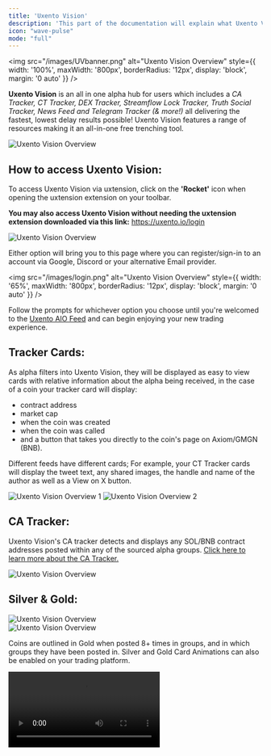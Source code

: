 ```yaml
---
title: 'Uxento Vision'
description: 'This part of the documentation will explain what Uxento Vision is.'
icon: "wave-pulse"
mode: "full"
---
```


<img 
  src="/images/UVbanner.png" 
  alt="Uxento Vision Overview"
  style={{
    width: '100%',
    maxWidth: '800px',
    borderRadius: '12px',
    display: 'block',
    margin: '0 auto'
  }}
/>

**Uxento Vision** is an all in one alpha hub for users which includes a _CA Tracker, CT Tracker, DEX Tracker, Streamflow Lock Tracker, Truth Social Tracker, News Feed and Telegram Tracker (& more!)_ all delivering the fastest, lowest delay results possible!
Uxento Vision features a range of resources making it an all-in-one free trenching tool.
<Frame caption="Uxento Vision features a range of resources making it an all-in-one free trenching tool.">
  <img 
    src="/images/homepage.png" 
    alt="Uxento Vision Overview"
    style={{
      width: '100%',
      borderRadius: '12px',
      display: 'block',
      margin: '0 auto'
    }}
  />
</Frame>

## How to access Uxento Vision:


To access Uxento Vision via uxtension, click on the **'Rocket'** icon when opening the uxtension extension on your toolbar.

**You may also access Uxento Vision without needing the uxtension extension downloaded via this link:** https://uxento.io/login

<Frame caption="">
  <img 
    src="/images/uxentologin.png" 
    alt="Uxento Vision Overview"
    style={{
      width: '400%',
      borderRadius: '12px',
      display: 'block',
      margin: '0 auto'
    }}
  />
</Frame>


Either option will bring you to this page where you can register/sign-in to an account via Google, Discord or your alternative Email provider. 

<img 
  src="/images/login.png" 
  alt="Uxento Vision Overview"
  style={{
    width: '65%',
    maxWidth: '800px',
    borderRadius: '12px',
    display: 'block',
    margin: '0 auto'
  }}
/>

Follow the prompts for whichever option you choose until you're welcomed to the [Uxento AIO Feed](#uxento-aio) and can begin enjoying your new trading experience. 

## Tracker Cards:

As alpha filters into Uxento Vision, they will be displayed as easy to view cards with relative information about the alpha being received, in the case of a coin your tracker card will display:
- contract address
- market cap 
- when the coin was created 
- when the coin was called 
- and a button that takes you directly to the coin's page on Axiom/GMGN (BNB). 

<Note>Different feeds have different cards; For example, your CT Tracker cards will display the tweet text, any shared images, the handle and name of the author as well as a View on X button.</Note>

<Frame>
  <div style={{ 
    display: 'flex', 
    gap: '0.5rem', 
    justifyContent: 'center', 
    flexWrap: 'wrap'
  }}>
    <img 
      src="/images/UV5.png" 
      alt="Uxento Vision Overview 1"
      style={{
        width: '100%',
        maxWidth: '500px',
        borderRadius: '10px',
        display: 'block'
      }}
    />
    <img 
      src="/images/UV4.png" 
      alt="Uxento Vision Overview 2"
      style={{
        width: '100%',
        maxWidth: '500px',
        borderRadius: '10px',
        display: 'block'
      }}
    />
  </div>
</Frame>

## CA Tracker:

Uxento Vision's CA tracker detects and displays any SOL/BNB contract addresses posted within any of the sourced alpha groups. [Click here to learn more about the CA Tracker.](/uxtension#ca-tracker)

<Frame caption="CA Tracker detecting a BNB Contract Address.">
  <img 
    src="/images/trackercard.png" 
    alt="Uxento Vision Overview"
    style={{
      width: '400%',
      borderRadius: '12px',
      display: 'block',
      margin: '0 auto'
    }}
  />
</Frame>

## Silver & Gold:

<Frame caption="Coins outlined in silver show they've been posted 3+ times, with groups listed.">
  <img 
    src="/images/uv6.png" 
    alt="Uxento Vision Overview"
    style={{
      width: '400%',
      borderRadius: '12px',
      display: 'block',
      margin: '0 auto'
    }}
  />
</Frame>

<div style={{ marginBottom: '1.5rem' }}></div>

<Frame caption="Coins outlined in silver show they've been posted 3+ times, with groups listed.">
  <img 
    src="/images/uv7.png"
    alt="Uxento Vision Overview"
    style={{
      width: '400%',
      borderRadius: '12px',
      display: 'block',
      margin: '0 auto'
    }}
  />
</Frame>

Coins are outlined in Gold when posted 8+ times in groups, and in which groups they have been posted in.
Silver and Gold Card Animations can also be enabled on your trading platform.

<Frame>
  <video
    src="/videos/g&s.mp4"
    controls
    preload="metadata"
    style={{
      width: '100%',
      maxWidth: '800px',
      borderRadius: '12px',
      display: 'block',
      margin: '0 auto'
    }}
  />
</Frame>

[Click here to learn how to enable Silver and Gold card animations for Pulse.](/uxtension#card-animations-gold-and-silver)

## Filter Groups/Trackers:

You can filter which groups/trackers you do and don't want to see using the Settings button.

To access settings simply click the 'Dev Settings' button in the top right of your uxento homepage. 

<img 
  src="/images/newsettings.png" 
  alt="Uxento Vision Overview"
  style={{
    width: '28%',
    maxWidth: '800px',
    borderRadius: '12px',
    display: 'block',
    margin: '0 auto'
  }}
/>

After you have navigated to the Settings page, you can use the pane on the left to find which specific settings you want to adjust.

  <Frame caption="Tick/Untick As Needed">
  <img 
    src="/images/contentfilt.png"
    alt="Refresh"
    style={{
      width: '400%',
      borderRadius: '12px',
      display: 'block',
      margin: '0 auto'
    }}
  />
</Frame>

<div style={{ marginBottom: '1rem' }}></div>


  <Frame caption="Uxento Vision allows for up to 3 trackers to be selected at once, to view more enable Uxento AIO.">
  <img 
    src="/images/feedsources.png"
    alt="Refresh"
    style={{
      width: '400%',
      borderRadius: '12px',
      display: 'block',
      margin: '0 auto'
    }}
  />
</Frame>


## Streamflow Lock Tracker:

Within Uxento Vision is a handy Streamflow Lock Tracker which provides data of token locks in real-time. 

Streamflow Tracker Cards contain a range of information including the amount/percentage of token locked, how long until tokens unlock, the permissions of the locking contract as well as a **'View Contract'** button to easily view the contract in a new tab. 

  <Frame caption="Streamflow Lock Tracker Card">
  <img 
    src="/images/locktracker.png"
    alt="Refresh"
    style={{
      width: '400%',
      borderRadius: '12px',
      display: 'block',
      margin: '0 auto'
    }}
  />
</Frame>

## Truth Social Tracker:

Uxento Vision also contains the fastest Truth Social Tracker, providing a real-time, zero delay feed of posts from tracked Truth Social Accounts.


  <Frame caption="Uxento Truth Social Tracker Card
">
  <img 
    src="/images/truthtracker.png"
    alt="Refresh"
    style={{
      width: '400%',
      borderRadius: '12px',
      display: 'block',
      margin: '0 auto'
    }}
  />
</Frame>

_If you would like to request any other accounts to be added to the Truth Social Tracker, simply open a ⁠ticket within the [Uxento Discord Server](https://discord.gg/uxento) and let us know!_

## DEX Tracker:

Uxento Vision also comes complete with a DEX Tracker to stay alert when the DEX is paid across any Pump/Bonk token in real time. 


  <Frame caption="Dex Tracker Card">
  <img 
    src="/images/dextracker.png"
    alt="Refresh"
    style={{
      width: '400%',
      borderRadius: '12px',
      display: 'block',
      margin: '0 auto'
    }}
  />
</Frame>

Tracker Cards in the DEX Tracker display the coin's ticker, CA and DEXScreener Banner as well as any handy links you may navigate to for further information on the token. 

## Instagram Tracker:

Uxento Vision also offers the fastest Instagram Tracker, allowing you to monitor posts and stories by popular accounts on Instagram in real time. 
The Instagram Tracker can be filtered via the Settings button to exclude/include certain accounts.

## News Feed:

Stay on top of breaking news and trending discussions with uxento's curated News Feed. Much like the above offered trackers, News Feed allows you to focus on only posts from certified news outlets allowing you the possibility to front run news tweets by minutes, even hours. 

The News Feed can be filtered via the Settings button to exclude/include certain predetermined accounts. 

## Filter Tracked CT Accounts:

The same way that you can filter groups and trackers, you are able to filter out tracked CT accounts per your focus. Simply navigate to the settings page and find CT Account Filters under the Content Filters pane. 

You can also use the quick buttons located in the top right of the pane for a range of quick actions:

`Enable All:` Enable All Tracked Accounts<br/>
`Disable All:` Disable All Tracked Accounts<br/>
`Enabled First:` Display Enabled Accounts First (In List)<br/>
`Refresh:` Refresh List<br/>

  <Frame caption="">
  <img 
    src="/images/filterct.png"
    alt="Refresh"
    style={{
      width: '400%',
      borderRadius: '12px',
      display: 'block',
      margin: '0 auto'
    }}
  />
</Frame>

#### Filter Tracked Truth Social Accounts:

As with the above, you may also filter tracked accounts from Truth Social. Simply navigate to the settings page and find Truth Social Filters under the Content Filters pane. 

#### Filter Tracked Instagram Accounts: 
As with the above, tracked Instagram accounts may also be filtered as desired. Simply navigate to the settings pane and find Instagram Account Filters under the Content Filters pane. 

  <Frame caption="Tick and Untick as Needed!">
  <img 
    src="/images/filtig.png"
    alt="Refresh"
    style={{
      width: '400%',
      borderRadius: '12px',
      display: 'block',
      margin: '0 auto'
    }}
  />
</Frame>

## Show uDev Sell Panel:

Within Uxento Vision you may easily view and manage any tokens held within your uDev Wallets via the Sell Panel which can be shown/hidden by pressing the 'uDev Panel' button at the bottom left of your uxento hompage. 


  <Frame caption="Show Sell Panel Button">
  <img 
    src="/images/showsellpanel.png"
    alt="Refresh"
    style={{
      width: '400%',
      borderRadius: '12px',
      display: 'block',
      margin: '0 auto'
    }}
  />
</Frame>

With the uDev Panel enabled, important information about tokens held within your uDev Wallets such as Volume, Market Cap, Holders and Transactions will be displayed, as well as Quick Sell buttons to easily execute sells. 

  <Frame caption="uDev Sell Panel">
  <img 
    src="/images/sellpanel.png"
    alt="Refresh"
    style={{
      width: '400%',
      borderRadius: '12px',
      display: 'block',
      margin: '0 auto'
    }}
  />
</Frame>

[You may also generate uDev PnLs via the sell panel. To learn more click here.](/uDev#generate-udev-pnl) 

## Uxento AIO (Swap Feeds):

With Uxento AIO you can combine **all of the above** trackers into one tab.

By default, Uxento AIO is displayed to provide the most compact experience possible, but if you need to change between Vision/AIO or other panels you can do so by clicking the buttons in the tools panel located at the top of your uxento homepage, to swap between uxento tools.

  <Frame caption="The All-In-One Button in your tools panel">
  <img 
    src="/images/aio.png"
    alt="Refresh"
    style={{
      width: '400%',
      borderRadius: '12px',
      display: 'block',
      margin: '0 auto'
    }}
  />
</Frame>

<div style={{ marginBottom: '1rem' }}></div>


  <Frame caption="Uxento AIO In Action
">
  <img 
    src="/images/aiocard.avif"
    alt="Refresh"
    style={{
      width: '400%',
      borderRadius: '12px',
      display: 'block',
      margin: '0 auto'
    }}
  />
</Frame>

<div style={{ marginBottom: '1rem' }}></div>

  <Frame caption="Uxento AIO allows you to easily sidebar Uxento Vision.
">
  <img 
    src="/images/aiosplit.avif"
    alt="Refresh"
    style={{
      width: '400%',
      borderRadius: '12px',
      display: 'block',
      margin: '0 auto'
    }}
  />
</Frame>




You can edit what you do or don't want to see in Uxento AIO/Uxento Vision, by clicking the settings button, navigating to **'Feed Sources'** and ticking/unticking the filters provided.


  <Frame caption="Tick/Untick as needed!
">
  <img 
    src="/images/feedsources2.png"
    alt="Refresh"
    style={{
      width: '400%',
      borderRadius: '12px',
      display: 'block',
      margin: '0 auto'
    }}
  />
</Frame>


## Search Anything:

You may use the **'Search Anything'** function located at the top of your uxento homepage to find any tool, setting or page in uxento and more efficiently refine your settings. You may also click **'/' on your keyboard** to quickly open the search panel.

  <Frame caption="Search Anything">
  <img 
    src="/images/searchanything.png"
    alt="Refresh"
    style={{
      width: '400%',
      borderRadius: '12px',
      display: 'block',
      margin: '0 auto'
    }}
  />
</Frame>


## Pause Feed:

You can easily pause your All-In-One/Uxento Vision feed for better readability by hovering your mouse over the feed. 

## AIO Reverse Order:
If you prefer to receive new alpha from the bottom up on your Uxento AIO feed, you can simply hit the Sort Order button located at the bottom of your uxento homepage. 

  <Frame caption="">
  <img 
    src="/images/sortorder.png"
    alt="Refresh"
    style={{
      width: '400%',
      borderRadius: '12px',
      display: 'block',
      margin: '0 auto'
    }}
  />
</Frame>

## Translate Content: 

Uxento Vision contains a built-in translator for users to easily translate posts into their native or preferred language. 

To set-up Translations, navigate to the Translations Panel in the Uxento Vision Settings button (accessible via the drop down under your profile avatar) and using the drop down menu next to Translate Language you can choose from one of 34 languages to translate to. 

  <Frame caption="Notification Settings Button">
  <img 
    src="/images/translate.png"
    alt="Refresh"
    style={{
      width: '400%',
      borderRadius: '12px',
      display: 'block',
      margin: '0 auto'
    }}
  />
</Frame>

Once enabled, simply click the Translate button next to any post on your Uxento Vision feed. 

  <Frame caption="">
  <div style={{ display: 'flex', flexDirection: 'column', gap: '1rem', alignItems: 'center' }}>
    <img 
      src="/images/translate2.png"
      alt="Exact Keyword Detection"
      style={{
        width: '100%',
        maxWidth: '1000px',
        borderRadius: '12px',
        display: 'block'
      }}
    />
    <img 
      src="/images/translate3.png"
      alt="Partial Keyword Detection"
      style={{
        width: '100%',
        maxWidth: '1000px',
        borderRadius: '12px',
        display: 'block'
      }}
    />
  </div>
</Frame>

You may also enable Auto-Translate to automatically translate non-English content into your preferred language. 

## Notification Sounds:

You can easily enable Notification Sounds within Uxento Vision to ensure you never miss a play. To do this, click the Settings button in Uxento Vision (as shown above), and then click the Notification Settings button. 


  <Frame caption="Notification Settings Button">
  <img 
    src="/images/notifsounds.png"
    alt="Refresh"
    style={{
      width: '400%',
      borderRadius: '12px',
      display: 'block',
      margin: '0 auto'
    }}
  />
</Frame>

You can then choose to enable one of up to 6 unique sounds to play whenever one of the trackers receives alpha.

## Keyword Alerts:

You may also get highlighted alerts and custom sounds when specific keywords appear in your feeds. 

To set this up, simply navigate to the Settings pane, and click on Keyword Alerts. 

**Under this panel you can add:**

`Ticker Detection:`<br/>
Automatically detects and highlights any cryptocurrency tickers such as **\$BTC, \$ETH, \$PEPE.**

  <Frame caption="">
  <img 
    src="/images/tickerdet.png"
    alt="Refresh"
    style={{
      width: '400%',
      borderRadius: '12px',
      display: 'block',
      margin: '0 auto'
    }}
  />
</Frame>

`CA Detection:`<br/>
Automatically detect and highlight any posted Solana contract addresses.

  <Frame caption="">
  <img 
    src="/images/cadet.png"
    alt="Refresh"
    style={{
      width: '400%',
      borderRadius: '12px',
      display: 'block',
      margin: '0 auto'
    }}
  />
</Frame>

`Keyword Alerts:`<br/>
Create custom alerts for specific words or phrases in your feeds.

  <Frame caption="">
  <img 
    src="/images/keywordalerts.png"
    alt="Refresh"
    style={{
      width: '400%',
      borderRadius: '12px',
      display: 'block',
      margin: '0 auto'
    }}
  />
</Frame>

<div style={{ marginBottom: '1rem' }}></div>

  <Frame caption="">
  <img 
    src="/images/keywordalerts2.png"
    alt="Refresh"
    style={{
      width: '400%',
      borderRadius: '12px',
      display: 'block',
      margin: '0 auto'
    }}
  />
</Frame>

Each parameter can be set up with custom sound/colour alerts to ensure you don't miss a single thing. Additionally, you may also refine whether you want Keyword Alerts to apply for Exact or Partial phrases. 

**Exact** = The word has to be by itself for it to detect it as a keyword (e.g. 'Elon'). <br />
**Partial** = The word can be within other words and will still detect the keyword in it (e.g. 'Elongate').

_Simply select which type of alert you wish to set, by clicking Exact or Partial._

  <Frame caption="Exact vs Partial Keyword Detection">
  <div style={{ display: 'flex', gap: '1rem', justifyContent: 'center', alignItems: 'flex-start' }}>
    <img 
      src="/images/exact.png"
      alt="Exact Keyword Detection"
      style={{
        width: '97%',
        maxWidth: '500px',
        borderRadius: '12px',
        display: 'block'
      }}
    />
    <img 
      src="/images/partial.png"
      alt="Partial Keyword Detection"
      style={{
        width: '100%',
        maxWidth: '500px',
        borderRadius: '12px',
        display: 'block'
      }}
    />
  </div>
</Frame>

<div style={{ marginBottom: '1rem' }}></div>


  <Frame caption="">
  <img 
    src="/images/keywordalerts3.png"
    alt="Refresh"
    style={{
      width: '400%',
      borderRadius: '12px',
      display: 'block',
      margin: '0 auto'
    }}
  />
</Frame>

## Export/Import CT Tracker Notifications:

You may export/import custom configurations for Uxento Vision's CT Tracker so that you may share, or use other’s configurations. 

To do this, simply navigate to the Custom CT Accounts panel within your Notifications settings and click ‘Export’ to save your data as a .json file, or ‘Import’ if you have a .json file to import.

  <Frame caption="Click Import/Export">
  <img 
    src="/images/exportCT.png"
    alt="Refresh"
    style={{
      width: '400%',
      borderRadius: '12px',
      display: 'block',
      margin: '0 auto'
    }}
  />
</Frame>

## Profile Customization:
Within the settings menu under the _Profile_ section, you may further customize your Uxento Vision/uDev profile as well as manage all devices currently logged into your uxento account.

  <Frame caption="Profile Settings">
  <img 
    src="/images/profilesettings.png"
    alt="Refresh"
    style={{
      width: '400%',
      borderRadius: '12px',
      display: 'block',
      margin: '0 auto'
    }}
  />
</Frame>


To update your name or avatar, click the Profile tab. To view or manage active sessions, go to the **Active Sessions** tab, if you wish to terminate any or all sessions, you can do so by clicking the individual 'Delete' icons situated next to each listed session, or simply clicking **'Terminate All'.** 

  <Frame caption="Active Sessions View">
  <img 
    src="/images/activesessions.png"
    alt="Refresh"
    style={{
      width: '400%',
      borderRadius: '12px',
      display: 'block',
      margin: '0 auto'
    }}
  />
</Frame>